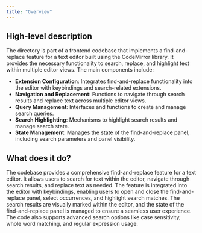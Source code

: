 ```yaml
---
title: "Overview"
---
```


## High-level description

The directory is part of a frontend codebase that implements a find-and-replace feature for a text editor built using the CodeMirror library. It provides the necessary functionality to search, replace, and highlight text within multiple editor views. The main components include:

- **Extension Configuration**: Integrates find-and-replace functionality into the editor with keybindings and search-related extensions.
- **Navigation and Replacement**: Functions to navigate through search results and replace text across multiple editor views.
- **Query Management**: Interfaces and functions to create and manage search queries.
- **Search Highlighting**: Mechanisms to highlight search results and manage search state.
- **State Management**: Manages the state of the find-and-replace panel, including search parameters and panel visibility.

## What does it do?

The codebase provides a comprehensive find-and-replace feature for a text editor. It allows users to search for text within the editor, navigate through search results, and replace text as needed. The feature is integrated into the editor with keybindings, enabling users to open and close the find-and-replace panel, select occurrences, and highlight search matches. The search results are visually marked within the editor, and the state of the find-and-replace panel is managed to ensure a seamless user experience. The code also supports advanced search options like case sensitivity, whole word matching, and regular expression usage.